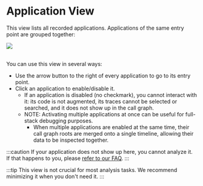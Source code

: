 # Application View


This view lists all recorded applications. Applications of the same entry point are grouped together:

<Img screen src="sample-applications-view.png" />

<br />
<br />

You can use this view in several ways:

* Use the arrow button to the right of every application to go to its entry point.
* Click an application to enable/disable it.
  * If an application is disabled (no checkmark), you cannot interact with it: its code is not augmented, its traces cannot be selected or searched, and it does not show up in the call graph.
  * NOTE: Activating multiple applications at once can be useful for full-stack debugging purposes.
    * When multiple applications are enabled at the same time, their <Term term="cgr">call graph roots</Term> are merged onto a single timeline, allowing their data to be inspected together.

:::caution
If your application does not show up here, you cannot analyze it. If that happens to you, please [refer to our FAQ](../08-faq.mdx#my-applications-dont-show-up).
:::

:::tip
This view is not crucial for most analysis tasks. We recommend minimizing it when you don't need it.
:::
